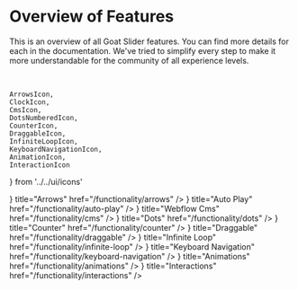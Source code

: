 # Overview of Features

This is an overview of all Goat Slider features. You can find more details for each in the documentation. We've tried to simplify every step to make it more understandable for the community of all experience levels.

<br />


    ArrowsIcon, 
    ClockIcon, 
    CmsIcon,
    DotsNumberedIcon,
    CounterIcon,
    DraggableIcon,
    InfiniteLoopIcon,
    KeyboardNavigationIcon,
    AnimationIcon,
    InteractionIcon
} from '../../ui/icons'
 
<Cards>
    <Card icon={<ArrowsIcon />} title="Arrows" href="/functionality/arrows" />
    <Card icon={<ClockIcon />} title="Auto Play" href="/functionality/auto-play" />
    <Card icon={<CmsIcon />} title="Webflow Cms" href="/functionality/cms" />
    <Card icon={<DotsNumberedIcon />} title="Dots" href="/functionality/dots" />
    <Card icon={<CounterIcon />} title="Counter" href="/functionality/counter" />
    <Card icon={<DraggableIcon />} title="Draggable" href="/functionality/draggable" />
    <Card icon={<InfiniteLoopIcon />} title="Infinite Loop" href="/functionality/infinite-loop" />
    <Card icon={<KeyboardNavigationIcon />} title="Keyboard Navigation" href="/functionality/keyboard-navigation" />
    <Card icon={<AnimationIcon />} title="Animations" href="/functionality/animations" />
    <Card icon={<InteractionIcon />} title="Interactions" href="/functionality/interactions" />
</Cards>